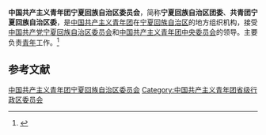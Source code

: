 {{Infobox PRCG
|机构名称 = 中国共产主义青年团<br />宁夏回族自治区委员会
|标志1    = China Youth League logo.svg
|上级机构 = [[中国共产主义青年团中央委员会|中国共产主义青年团中央委员会]]
|机构类型 = [[人民团体|人民团体]]
|行政级别 = 正地厅级
|届数     = 
|任期始   = 
|职位1    = 书　记
|人员1    = [[龚雪飞|龚雪飞]]
|职位2    = 副书记
|人员2    = 
|人数2    =
|职位3    =
|人员3    =
|组织法规 = [[s:中国共产主义青年团章程|中国共产主义青年团章程]]
|中共上级 = [[中国共产党宁夏回族自治区委员会|中国共产党宁夏回族自治区委员会]]
|中共本级 = 中国共产党中国共产主义青年团宁夏回族自治区委员会[[党组|党组]]
|场所1    =
|地址1    =宁夏银川市金凤区正源北街135号
|邮编1    =
|电话1    =
|网站     =共青团宁夏回族自治区委员会
|网址     =https://www.nxgqt.org/
|时期1    =
|机构1    =
|时期2    =
|机构2    =
}}
'''中国共产主义青年团宁夏回族自治区委员会'''，简称'''宁夏回族自治区团委'''、'''共青团宁夏回族自治区委'''，是[[中国共产主义青年团|中国共产主义青年团]]在[[宁夏回族自治区|宁夏回族自治区]]的地方组织机构，接受[[中国共产党宁夏回族自治区委员会|中国共产党宁夏回族自治区委员会]]和[[中国共产主义青年团中央委员会|中国共产主义青年团中央委员会]]的领导。主要负责[[青年|青年]]工作。<ref>{{cite book|title=宁夏百科全书|author=《宁夏百科全书》编纂委员会编|publisher=宁夏人民出版社|year=1998|isbn=|location=|page=}}</ref>

== 参考文献 ==
{{Reflist}}

{{中华人民共和国各省级行政区|委员会|中国共产主义青年团|仅内地=yes}}

{{Authority control}}
[[Category:中国共产主义青年团宁夏回族自治区委员会|]]
[[Category:中国共产主义青年团省级行政区委员会|Category:中国共产主义青年团省级行政区委员会]]
